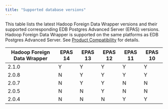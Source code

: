 ```yaml
---
title: "Supported database versions"
---
```


This table lists the latest Hadoop Foreign Data Wrapper versions and their supported corresponding EDB Postgres Advanced Server (EPAS) versions. Hadoop Foreign Data Wrapper is supported on the same platforms as EDB Postgres Advanced Server. See [Product Compatibility](https://www.enterprisedb.com/platform-compatibility#epas) for details.

| Hadoop Foreign Data Wrapper | EPAS 14 | EPAS 13 | EPAS 12 | EPAS 11 | EPAS 10 | 
| --------------------------- | ------- | ------- | ------- | ------- | ------- | 
| 2.1.0                       | Y       | Y       | Y       | Y       | Y       |  
| 2.0.8                       | N       | Y       | Y       | Y       | Y       | 
| 2.0.7                       | N       | Y       | Y       | N       | N       | 
| 2.0.5                       | N       | N       | Y       | N       | N       | 
| 2.0.4                       | N       | N       | N       | Y       | Y       |  




